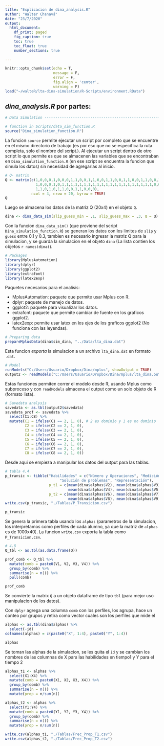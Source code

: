 ```yaml
---
title: "Explicacion de dina_analysis.R"
author: "Walter Chanavá"
date: "23/7/2020"
output: 
  html_document:
    df_print: paged
    fig_caption: true
    toc: true
    toc_float: true
    number_sections: true
    
---
```


```r
knitr::opts_chunk$set(echo = T,
                      message = F,
                      error = F,
                      fig.align = 'center',
                      warning = F)
load("~/walteR/lta-dina-simulation/R-Scripts/environment.RData")
```

## *dina_analysis.R* por partes:



```r
# Data Simulation ---------------------------------------------------------

# function in Scripts/data_sim_function.R
source("Dina_simulation_function.R")
```

La funcion `source` permite ejecutar un script por completo que se encuentre en el mismo directorio de trabajo (es por eso que no se especifica la ruta completa, solo el nombre del script.). Al ejecutar un script dentro de otro script lo que permite es que se almacenen las variables que se encontraban en `Dina_simulation_function.R` (en ese script se encuentra la funcion que simula los datos) sin necesidad de agregarlas al inicio.

```r
# Q- matrix
Q <- matrix(c(1,0,0,0,1,0,0,0,1,1,0,0,1,1,0,0,1,1,0,0,1,1,0,0,1,1,0,0,1,1,0,0,0,
              1,0,0,0,1,0,1,1,1,1,1,1,1,1,1,1,1,1,1,1,1,1,1,1,1,1,1,0,0,1,0,1,1,
              1,1,0,1,0,1,1,0,0,1,1,0,0,0), 
            ncol = 4, nrow = 20, byrow = TRUE)
Q
```

Luego se almacena los datos de la matriz Q (20x4) en el objeto `Q`.

```r
dina <- dina_data_sim(slip_guess_min = .1, slip_guess_max = .3, Q = Q)
```

Con la funcion `dina_data_sim()` (que proviene del script `Dina_simulation_function.R`) se generan los datos con los limites de `slip` y `guess` entre 0.1 y 0.3, tambien es necesario ingresar la matriz Q para la simulacion, y se guarda la simulacion en el objeto `dina` (La lista contien los objetos `r names(dina)`). 

```r
# Packages
library(MplusAutomation)
library(dplyr)
library(ggplot2)
library(extrafont)
library(latex2exp)
```

Paquetes necesarios para el analisis:

- MplusAutomation: paquete que permite usar Mplus con R.
- dplyr: paquete de manejo de datos.
- ggplot2: paquete para visualizar los datos.
- extrafont: paquete que permite cambiar de fuente en los graficos ggplot2.
- latex2exp: permite usar latex en los ejes de los graficos ggplot2 (No funciona con las leyendas).

```r
# Preparing data
prepareMplusData(dina$sim_dina, "../Data/lta_dina.dat")
```

Esta funcion *exporta* la simulacion a un archivo `lta_dina.dat` en formato `.dat`.

```r
# Model
runModels("C:/Users/Usuario/Dropbox/Dina/mplus", showOutput = TRUE)
output2 <- readModels("C:/Users/Usuario/Dropbox/Dina/mplus/lta_dina.out")
```

Estas funciones permiten correr el modelo desde R, usando Mplus como subproceso y con `readModels` almacena el output como un solo objeto de R (formato lista).

```r
# Savedata analysis
savedata <- as.tbl(output2$savedata)
savedata_prof <- savedata %>%
  select(C1:C8) %>% 
  mutate(C1 = ifelse(C1 == 2, 1, 0), # 2 es dominio y 1 es no dominio
         C2 = ifelse(C2 == 2, 1, 0),
         C3 = ifelse(C3 == 2, 1, 0),
         C4 = ifelse(C4 == 2, 1, 0),
         C5 = ifelse(C5 == 2, 1, 0),
         C6 = ifelse(C6 == 2, 1, 0),
         C7 = ifelse(C7 == 2, 1, 0),
         C8 = ifelse(C8 == 2, 1, 0))
```

Desde aqui se empieza a manipular los datos del output para las tablas.

```r
# tabla 4.4
p_transic <- tibble("Habilidades" = c("Número y Operaciones", "Medición", 
                         "Solución de problemas", "Representación"),
                    p_t1 = c(mean(dina$alphas$V2), mean(dina$alphas$V3),
                             mean(dina$alphas$V4), mean(dina$alphas$V5)),
                    p_t2 = c(mean(dina$alphas$V6), mean(dina$alphas$V7),
                             mean(dina$alphas$V8), mean(dina$alphas$V9)))
write.csv(p_transic, "./Tablas/P_Transicion.csv")
```

```r
p_transic
```

Se genera la primera tabla usando los `alphas` (parametros de la simulacion, los interpretamos como perfiles de cada alumno, ya que la matriz de `alphas` es de 1000x40). La funcion `write.csv` exporta la tabla como `P_Transicion.csv`.

```r
# 4.5
Q_tbl <- as.tbl(as.data.frame(Q)) 

prof_comb <- Q_tbl %>% 
  mutate(comb = paste0(V1, V2, V3, V4)) %>% 
  group_by(comb) %>%
  summarise(n = n()) %>% 
  pull(comb)
```

```r
prof_comb
```

Se convierte la matrix `Q` a un objeto dataframe de tipo `tbl` (para mejor uso manipulacion de los datos).

Con `dplyr` agrega una columna `comb` con los perfiles, los agrupa, hace un conteo por grupos y retira como vector cuales son los perfiles que mide el 

```r
alphas <- as.tbl(dina$alphas) %>% 
  select(-id)
colnames(alphas) = c(paste0("X", 1:4), paste0("Y", 1:4))
```

```r
alphas
```


Se toman las alphas de la simulacion, se les quita el `id` y se cambian los nombres de las columnas de X para las habilidades en tiempo1 y Y para el tiempo 2

```r

alphas_t1 <- alphas %>% 
  select(X1:X4) %>% 
  mutate(comb = paste0(X1, X2, X3, X4)) %>%  
  group_by(comb) %>% 
  summarise(n = n()) %>% 
  mutate(prop = n/sum(n))

alphas_t2 <- alphas %>% 
  select(Y1:Y4) %>% 
  mutate(comb = paste0(Y1, Y2, Y3, Y4)) %>%  
  group_by(comb) %>% 
  summarise(n = n()) %>% 
  mutate(prop = n/sum(n))

write.csv(alphas_t1, "./Tablas/Frec_Prop_T1.csv")
write.csv(alphas_t2, "./Tablas/Frec_Prop_T2.csv")
```

